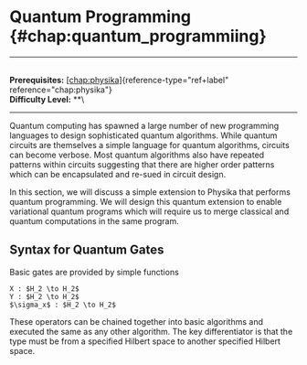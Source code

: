 # Quantum Programming \{#chap:quantum_programmiing\}

------------------------------------------------------------------------

\
**Prerequisites:**
[\[chap:physika\]](#chap:physika)\{reference-type="ref+label"
reference="chap:physika"\}\
**Difficulty Level:** \*\*\

------------------------------------------------------------------------

Quantum computing has spawned a large number of new programming
languages to design sophisticated quantum algorithms. While quantum
circuits are themselves a simple language for quantum algorithms,
circuits can become verbose. Most quantum algorithms also have repeated
patterns within circuits suggesting that there are higher order patterns
which can be encapsulated and re-sued in circuit design.

In this section, we will discuss a simple extension to Physika that
performs quantum programming. We will design this quantum extension to
enable variational quantum programs which will require us to merge
classical and quantum computations in the same program.

## Syntax for Quantum Gates

Basic gates are provided by simple functions

    X : $H_2 \to H_2$
    Y : $H_2 \to H_2$
    $\sigma_x$ : $H_2 \to H_2$

These operators can be chained together into basic algorithms and
executed the same as any other algorithm. The key differentiator is that
the type must be from a specified Hilbert space to another specified
Hilbert space.
